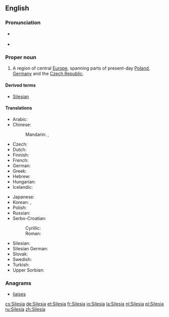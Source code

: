 {{also|silesia}}
==English==

{{wikipedia}}

===Pronunciation===
* {{a|RP}} {{IPA|/saɪˈliːʃə/}}
* {{a|US}} {{IPA|/saɪˈliʒə/}}

===Proper noun===
{{en-proper noun}}

# A region of central [[Europe]], spanning parts of present-day [[Poland]], [[Germany]] and the [[Czech Republic]].

====Derived terms====
* [[Silesian]]

====Translations====
{{trans-top|region}}
* Arabic: {{t-|ar|سيليزيا|f|tr=siliizya|sc=Arab}}
* Chinese:
*: Mandarin: {{t-|cmn|西里西亞|sc=Hani}}, {{t|cmn|西里西亚|tr=Xīlǐxīyà|sc=Hani}}
* Czech: {{t+|cs|Slezsko|n}}
* Dutch: {{t+|nl|Silezië}}
* Finnish: {{t-|fi|Sleesia}}
* French: {{t+|fr|Silésie|f}}
* German: {{t+|de|Schlesien|n}}
* Greek: {{t-|el|Σιλεσία|tr=Silesía|sc=Grek}}
* Hebrew: {{t-|he|שלזיה|sc=Hebr}}
* Hungarian: {{t-|hu|Szilézia}}
* Icelandic: {{t-|is|Slésía|f}}
{{trans-mid}}
* Japanese: {{t-|ja|シレジア|tr=Shirejia|sc=Jpan}}
* Korean: {{t-|ko|슐롱스크|tr=Syullongseukeu|sc=Kore}}, {{t-|ko|실레지아|tr=Sillejia|sc=Kore}}
* Polish: {{t+|pl|Śląsk|m}}
* Russian: {{t-|ru|Силезия|f|tr=Silézija|sc=Cyrl}}
* Serbo-Croatian:
*: Cyrillic: {{t-|sh|Шлеска}}
*: Roman: {{t-|sh|Šleska}}
* Silesian: {{tø|szl|Ślůnsk}}
* Silesian German: {{tø|sli|Schläsing}}
* Slovak: {{t-|sk|Sliezsko|n}}
* Swedish: {{t-|sv|Schlesien}}
* Turkish: {{t-|tr|Silezya}}
* Upper Sorbian: {{t-|hsb|Šleska}}
{{trans-bottom}}

===Anagrams===
* [[liaises#English|liaises]]

[[cs:Silesia]]
[[de:Silesia]]
[[et:Silesia]]
[[fr:Silesia]]
[[io:Silesia]]
[[la:Silesia]]
[[nl:Silesia]]
[[pl:Silesia]]
[[ru:Silesia]]
[[zh:Silesia]]